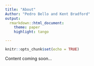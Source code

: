 ```yaml
---
title: "About"
Author: "Pedro Bello and Kent Bradford"
output:
  rmarkdown::html_document:
    theme: paper 
    highlight: tango

---
```


```r
knitr::opts_chunk$set(echo = TRUE)
```

Content coming soon...
